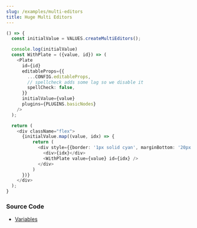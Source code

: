 ```yaml
---
slug: /examples/multi-editors
title: Huge Multi Editors
---
```


```ts live
() => {
  const initialValue = VALUES.createMultiEditors();

  console.log(initialValue)
  const WithPlate = ({value, id}) => (
    <Plate
      id={id}
      editableProps={{
        ...CONFIG.editableProps,
        // spellcheck adds some lag so we disable it
        spellCheck: false,
      }}
      initialValue={value}
      plugins={PLUGINS.basicNodes}
    />
  );

  return (
    <div className="flex">
      {initialValue.map((value, idx) => {
          return (
            <div style={{border: '1px solid cyan', marginBottom: '20px'}} key={idx}>
              <div>{idx}</div>
              <WithPlate value={value} id={idx} />
            </div>
          )
      })}
    </div>
  );
}
```

### Source Code

- [Variables](https://github.com/udecode/plate/blob/main/docs/src/live/live.tsx)
